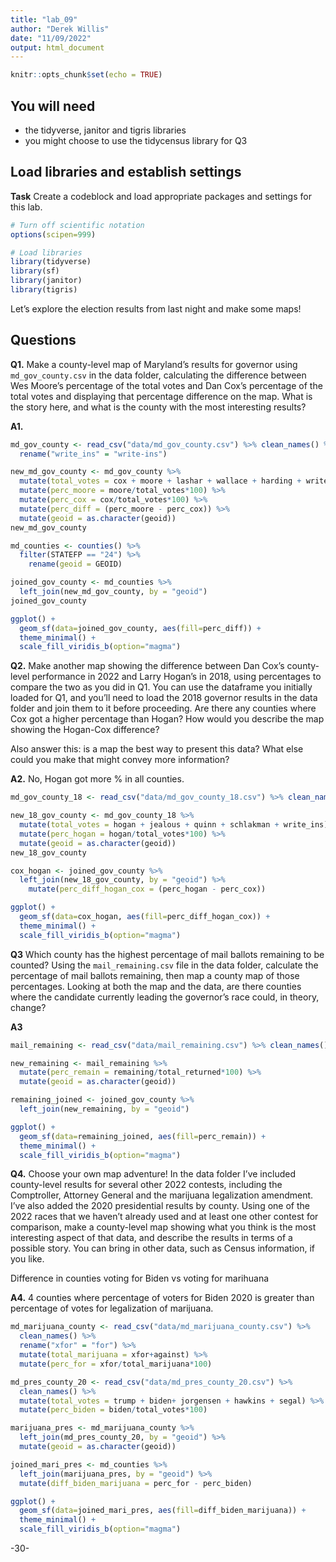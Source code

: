 ```yaml
---
title: "lab_09"
author: "Derek Willis"
date: "11/09/2022"
output: html_document
---
```


```r
knitr::opts_chunk$set(echo = TRUE)
```

## You will need

* the tidyverse, janitor and tigris libraries
* you might choose to use the tidycensus library for Q3

## Load libraries and establish settings

**Task** Create a codeblock and load appropriate packages and settings for this lab.

```r
# Turn off scientific notation
options(scipen=999)

# Load libraries
library(tidyverse)
library(sf)
library(janitor)
library(tigris)

```

Let's explore the election results from last night and make some maps! 

## Questions 

**Q1.** Make a county-level map of Maryland's results for governor using `md_gov_county.csv` in the data folder, calculating the difference between Wes Moore's percentage of the total votes and Dan Cox's percentage of the total votes and displaying that percentage difference on the map. What is the story here, and what is the county with the most interesting results?

**A1.**  

```r
md_gov_county <- read_csv("data/md_gov_county.csv") %>% clean_names() %>% 
  rename("write_ins" = "write-ins")

new_md_gov_county <- md_gov_county %>% 
  mutate(total_votes = cox + moore + lashar + wallace + harding + write_ins) %>% 
  mutate(perc_moore = moore/total_votes*100) %>% 
  mutate(perc_cox = cox/total_votes*100) %>% 
  mutate(perc_diff = (perc_moore - perc_cox)) %>% 
  mutate(geoid = as.character(geoid))
new_md_gov_county

```


```r
md_counties <- counties() %>%
  filter(STATEFP == "24") %>% 
    rename(geoid = GEOID)

joined_gov_county <- md_counties %>% 
  left_join(new_md_gov_county, by = "geoid")
joined_gov_county

```

```r
ggplot() +
  geom_sf(data=joined_gov_county, aes(fill=perc_diff)) +
  theme_minimal() +
  scale_fill_viridis_b(option="magma")
```


**Q2.** Make another map showing the difference between Dan Cox's county-level performance in 2022 and Larry Hogan's in 2018, using percentages to compare the two as you did in Q1. You can use the dataframe you initially loaded for Q1, and you'll need to load the 2018 governor results in the data folder and join them to it before proceeding. Are there any counties where Cox got a higher percentage than Hogan? How would you describe the map showing the Hogan-Cox difference?

Also answer this: is a map the best way to present this data? What else could you make that might convey more information?

**A2.** No, Hogan got more % in all counties.

```r
md_gov_county_18 <- read_csv("data/md_gov_county_18.csv") %>% clean_names()

new_18_gov_county <- md_gov_county_18 %>% 
  mutate(total_votes = hogan + jealous + quinn + schlakman + write_ins) %>%
  mutate(perc_hogan = hogan/total_votes*100) %>% 
  mutate(geoid = as.character(geoid))
new_18_gov_county

cox_hogan <- joined_gov_county %>% 
  left_join(new_18_gov_county, by = "geoid") %>% 
    mutate(perc_diff_hogan_cox = (perc_hogan - perc_cox))

ggplot() +
  geom_sf(data=cox_hogan, aes(fill=perc_diff_hogan_cox)) +
  theme_minimal() +
  scale_fill_viridis_b(option="magma")

```

**Q3** Which county has the highest percentage of mail ballots remaining to be counted? Using the `mail_remaining.csv` file in the data folder, calculate the percentage of mail ballots remaining, then map a county map of those percentages. Looking at both the map and the data, are there counties where the candidate currently leading the governor's race could, in theory, change?

**A3** 

```r
mail_remaining <- read_csv("data/mail_remaining.csv") %>% clean_names()

new_remaining <- mail_remaining %>% 
  mutate(perc_remain = remaining/total_returned*100) %>% 
  mutate(geoid = as.character(geoid))

remaining_joined <- joined_gov_county %>% 
  left_join(new_remaining, by = "geoid")

ggplot() +
  geom_sf(data=remaining_joined, aes(fill=perc_remain)) +
  theme_minimal() +
  scale_fill_viridis_b(option="magma")

```


**Q4.** Choose your own map adventure! In the data folder I've included county-level results for several other 2022 contests, including the Comptroller, Attorney General and the marijuana legalization amendment. I've also added the 2020 presidential results by county. Using one of the 2022 races that we haven't already used and at least one other contest for comparison, make a county-level map showing what you think is the most interesting aspect of that data, and describe the results in terms of a possible story. You can bring in other data, such as Census information, if you like.

Difference in counties voting for Biden vs voting for marihuana


**A4.**  4 counties where percentage of voters for Biden 2020 is greater than percentage of votes for legalization of marijuana.

```r
md_marijuana_county <- read_csv("data/md_marijuana_county.csv") %>% 
  clean_names() %>% 
  rename("xfor" = "for") %>% 
  mutate(total_marijuana = xfor+against) %>% 
  mutate(perc_for = xfor/total_marijuana*100)

md_pres_county_20 <- read_csv("data/md_pres_county_20.csv") %>% 
  clean_names() %>% 
  mutate(total_votes = trump + biden+ jorgensen + hawkins + segal) %>% 
  mutate(perc_biden = biden/total_votes*100)

marijuana_pres <- md_marijuana_county %>% 
  left_join(md_pres_county_20, by = "geoid") %>% 
  mutate(geoid = as.character(geoid))

joined_mari_pres <- md_counties %>% 
  left_join(marijuana_pres, by = "geoid") %>% 
  mutate(diff_biden_marijuana = perc_for - perc_biden)

ggplot() +
  geom_sf(data=joined_mari_pres, aes(fill=diff_biden_marijuana)) +
  theme_minimal() +
  scale_fill_viridis_b(option="magma")
```
-30-
